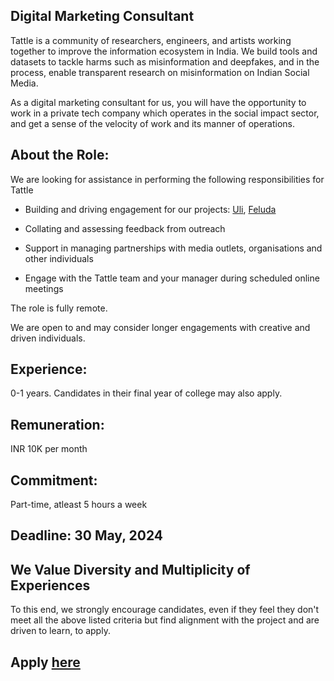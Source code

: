 ## Digital Marketing Consultant

Tattle is a community of researchers, engineers, and artists working together to improve the information ecosystem in India. 
We build tools and datasets to tackle harms such as misinformation and deepfakes, and in the process, enable transparent research on misinformation on Indian Social Media.

As a digital marketing consultant for us, you will have the opportunity to work in a private tech company which operates in the social impact sector, and get a sense of the velocity of work and its manner of operations.

## About the Role:

We are looking for assistance in performing the following responsibilities for Tattle

- Building and driving engagement for our projects: [Uli](https://uli.tattle.co.in/), [Feluda](https://tattle.co.in/products/feluda/)

- Collating and assessing feedback from outreach

- Support in managing partnerships with media outlets, organisations and other individuals

- Engage with the Tattle team and your manager during scheduled online meetings 

The role is fully remote. 

We are open to and may consider longer engagements with creative and driven individuals.

## Experience: 
0-1 years. 
Candidates in their final year of college may also apply.

## Remuneration: 
INR 10K per month

## Commitment: 
Part-time, atleast 5 hours a week

## Deadline: 30 May, 2024

## We Value Diversity and Multiplicity of Experiences

To this end, we strongly encourage candidates, even if they feel they don't meet all the above listed criteria but find alignment with the project and are driven to learn, to apply.


## Apply [here](https://forms.gle/YAJb6knTcyHDCWyS7)

